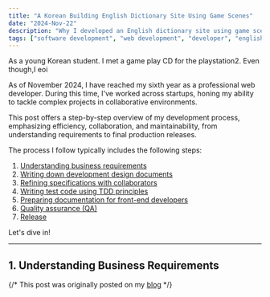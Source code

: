 ```yaml
---
title: "A Korean Building English Dictionary Site Using Game Scenes"
date: "2024-Nov-22"
description: "Why I developed an English dictionary site using game scenes"
tags: ["software development", "web development", "developer", "english", "game",]
---
```


As a young Korean student. I met a game play CD for the playstation2.
Even though,I eoi

As of November 2024, I have reached my sixth year as a professional web developer.
During this time, I've worked across startups, honing my ability to tackle complex projects in collaborative environments.

This post offers a step-by-step overview of my development process, emphasizing efficiency, collaboration, and maintainability, from understanding requirements to final production releases.

The process I follow typically includes the following steps:

1. [Understanding business requirements](#1)
2. [Writing down development design documents](#2)
3. [Refining specifications with collaborators](#3)
4. [Writing test code using TDD principles](#4)
5. [Preparing documentation for front-end developers](#5)
6. [Quality assurance (QA)](#6)
7. [Release](#7)

Let's dive in!

---

<h2 id="1">1. Understanding Business Requirements</h2>

{/* This post was originally posted on my [blog](https://koblin.blog) */}